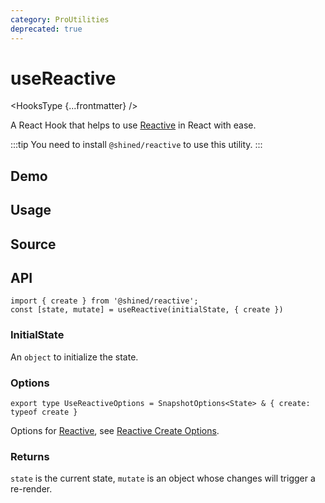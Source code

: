 ```yaml
---
category: ProUtilities
deprecated: true
---
```


# useReactive


<HooksType {...frontmatter} />

A React Hook that helps to use [Reactive](https://sheinsight.github.io/reactive) in React with ease.

:::tip
You need to install `@shined/reactive` to use this utility.
:::

## Demo


<App />

## Usage



## Source


<Source />

## API

```tsx
import { create } from '@shined/reactive';
const [state, mutate] = useReactive(initialState, { create })
```

### InitialState

An `object` to initialize the state.

### Options

```tsx
export type UseReactiveOptions = SnapshotOptions<State> & { create: typeof create }
```

Options for [Reactive](https://sheinsight.github.io/reactive), see [Reactive Create Options](https://sheinsight.github.io/reactive/reference/root-api.html#create).

### Returns

`state` is the current state, `mutate` is an object whose changes will trigger a re-render.
